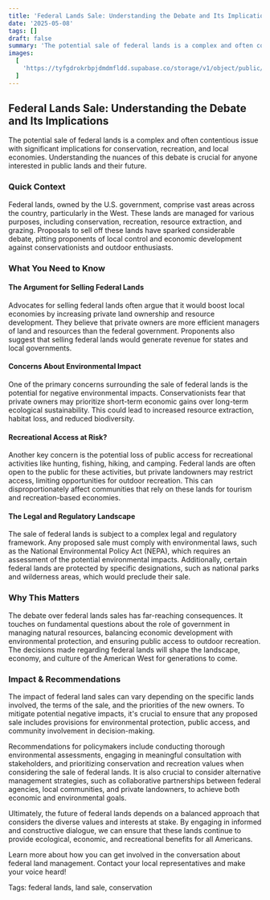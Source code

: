 ```yaml
---
title: 'Federal Lands Sale: Understanding the Debate and Its Implications'
date: '2025-05-08'
tags: []
draft: false
summary: 'The potential sale of federal lands is a complex and often contentious issue with significant implications for conservation, recreation, and local economies. Understanding the nuances of this debate is crucial for anyone interested in public lands and their future.'
images:
  [
    'https://tyfgdrokrbpjdmdmfldd.supabase.co/storage/v1/object/public/image/2025-05-08-12-03-22-858+02-00.jpg',
  ]
---
```


## Federal Lands Sale: Understanding the Debate and Its Implications

The potential sale of federal lands is a complex and often contentious issue with significant implications for conservation, recreation, and local economies. Understanding the nuances of this debate is crucial for anyone interested in public lands and their future.

### Quick Context

Federal lands, owned by the U.S. government, comprise vast areas across the country, particularly in the West. These lands are managed for various purposes, including conservation, recreation, resource extraction, and grazing. Proposals to sell off these lands have sparked considerable debate, pitting proponents of local control and economic development against conservationists and outdoor enthusiasts.

### What You Need to Know

#### The Argument for Selling Federal Lands

Advocates for selling federal lands often argue that it would boost local economies by increasing private land ownership and resource development. They believe that private owners are more efficient managers of land and resources than the federal government. Proponents also suggest that selling federal lands would generate revenue for states and local governments.

#### Concerns About Environmental Impact

One of the primary concerns surrounding the sale of federal lands is the potential for negative environmental impacts. Conservationists fear that private owners may prioritize short-term economic gains over long-term ecological sustainability. This could lead to increased resource extraction, habitat loss, and reduced biodiversity.

#### Recreational Access at Risk?

Another key concern is the potential loss of public access for recreational activities like hunting, fishing, hiking, and camping. Federal lands are often open to the public for these activities, but private landowners may restrict access, limiting opportunities for outdoor recreation. This can disproportionately affect communities that rely on these lands for tourism and recreation-based economies.

#### The Legal and Regulatory Landscape

The sale of federal lands is subject to a complex legal and regulatory framework. Any proposed sale must comply with environmental laws, such as the National Environmental Policy Act (NEPA), which requires an assessment of the potential environmental impacts. Additionally, certain federal lands are protected by specific designations, such as national parks and wilderness areas, which would preclude their sale.

### Why This Matters

The debate over federal lands sales has far-reaching consequences. It touches on fundamental questions about the role of government in managing natural resources, balancing economic development with environmental protection, and ensuring public access to outdoor recreation. The decisions made regarding federal lands will shape the landscape, economy, and culture of the American West for generations to come.

### Impact & Recommendations

The impact of federal land sales can vary depending on the specific lands involved, the terms of the sale, and the priorities of the new owners. To mitigate potential negative impacts, it's crucial to ensure that any proposed sale includes provisions for environmental protection, public access, and community involvement in decision-making.

Recommendations for policymakers include conducting thorough environmental assessments, engaging in meaningful consultation with stakeholders, and prioritizing conservation and recreation values when considering the sale of federal lands. It is also crucial to consider alternative management strategies, such as collaborative partnerships between federal agencies, local communities, and private landowners, to achieve both economic and environmental goals.

Ultimately, the future of federal lands depends on a balanced approach that considers the diverse values and interests at stake. By engaging in informed and constructive dialogue, we can ensure that these lands continue to provide ecological, economic, and recreational benefits for all Americans.

Learn more about how you can get involved in the conversation about federal land management. Contact your local representatives and make your voice heard!

Tags: federal lands, land sale, conservation
